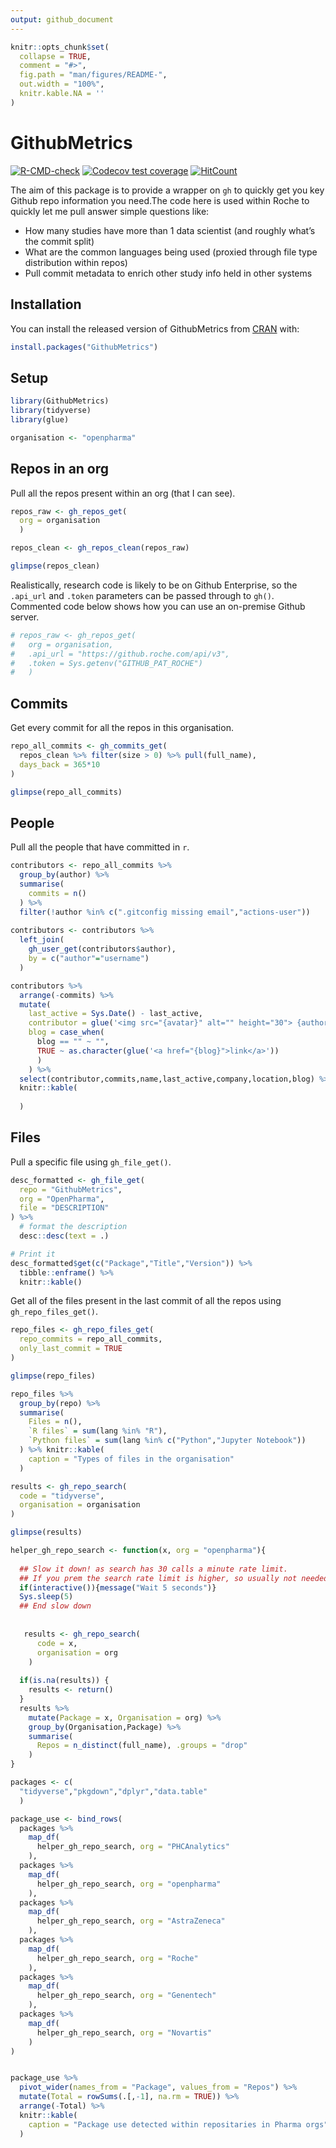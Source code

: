 ```yaml
---
output: github_document
---
```


<!-- README.md is generated from README.Rmd. Please edit that file -->

```r
knitr::opts_chunk$set(
  collapse = TRUE,
  comment = "#>",
  fig.path = "man/figures/README-",
  out.width = "100%",
  knitr.kable.NA = ''
)
```

# GithubMetrics

<!-- badges: start -->
[![R-CMD-check](https://github.com/openpharma/GithubMetrics/workflows/R-CMD-check/badge.svg)](https://github.com/openpharma/GithubMetrics/actions)
[![Codecov test coverage](https://codecov.io/gh/openpharma/GithubMetrics/branch/master/graph/badge.svg)](https://codecov.io/gh/openpharma/GithubMetrics?branch=master)
[![HitCount](http://hits.dwyl.com/OpenPharma/GithubMetrics.svg)](http://hits.dwyl.com/OpenPharma/GithubMetrics)
<!-- badges: end -->

The aim of this package is to provide a wrapper on `gh` to quickly get you 
key Github repo information you need.The code here is used within Roche to 
quickly let me pull answer simple questions like:

* How many studies have more than 1 data scientist (and roughly what's the commit split)
* What are the common languages being used (proxied through file type distribution within repos)
* Pull commit metadata to enrich other study info held in other systems

## Installation

You can install the released version of GithubMetrics from [CRAN](https://CRAN.R-project.org) with:

``` r
install.packages("GithubMetrics")
```


## Setup

```r
library(GithubMetrics)
library(tidyverse)
library(glue)

organisation <- "openpharma"
```

## Repos in an org

Pull all the repos present within an org (that I can see).

```r
repos_raw <- gh_repos_get(
  org = organisation
  )

repos_clean <- gh_repos_clean(repos_raw)

glimpse(repos_clean) 
```

Realistically, research code is likely to be on Github Enterprise, so 
the `.api_url` and `.token` parameters can be passed through to `gh()`.
Commented code below shows how you can use an on-premise Github server.

```r
# repos_raw <- gh_repos_get(
#   org = organisation,
#   .api_url = "https://github.roche.com/api/v3",
#   .token = Sys.getenv("GITHUB_PAT_ROCHE")
#   )
```

## Commits

Get every commit for all the repos in this organisation.

```r
repo_all_commits <- gh_commits_get(
  repos_clean %>% filter(size > 0) %>% pull(full_name), 
  days_back = 365*10
)

glimpse(repo_all_commits)
```

## People

Pull all the people that have committed in `r `.

```r
contributors <- repo_all_commits %>%
  group_by(author) %>%
  summarise(
    commits = n()
  ) %>%
  filter(!author %in% c(".gitconfig missing email","actions-user"))
  
contributors <- contributors %>%
  left_join(
    gh_user_get(contributors$author),
    by = c("author"="username")
  )

contributors %>%
  arrange(-commits) %>%
  mutate(
    last_active = Sys.Date() - last_active,
    contributor = glue('<img src="{avatar}" alt="" height="30"> {author}'),
    blog = case_when(
      blog == "" ~ "",
      TRUE ~ as.character(glue('<a href="{blog}">link</a>'))
      )
    ) %>%
  select(contributor,commits,name,last_active,company,location,blog) %>%
  knitr::kable(
    
  )
```

## Files

Pull a specific file using `gh_file_get()`.

```r
desc_formatted <- gh_file_get(
  repo = "GithubMetrics",
  org = "OpenPharma",
  file = "DESCRIPTION"
) %>%
  # format the description
  desc::desc(text = .)

# Print it
desc_formatted$get(c("Package","Title","Version")) %>%
  tibble::enframe() %>%
  knitr::kable()
```

Get all of the files present in the last commit of all the repos using 
`gh_repo_files_get()`.

```r
repo_files <- gh_repo_files_get(
  repo_commits = repo_all_commits,
  only_last_commit = TRUE
)

glimpse(repo_files)

repo_files %>%
  group_by(repo) %>%
  summarise(
    Files = n(),
    `R files` = sum(lang %in% "R"),
    `Python files` = sum(lang %in% c("Python","Jupyter Notebook"))
  ) %>% knitr::kable(
    caption = "Types of files in the organisation"
  )
```

```r
results <- gh_repo_search(
  code = "tidyverse",
  organisation = organisation
)

glimpse(results)
```

```r
helper_gh_repo_search <- function(x, org = "openpharma"){
  
  ## Slow it down! as search has 30 calls a minute rate limit.
  ## If you prem the search rate limit is higher, so usually not needed
  if(interactive()){message("Wait 5 seconds")}
  Sys.sleep(5)
  ## End slow down
  
  
   results <- gh_repo_search(
      code = x,
      organisation = org
    ) 
   
  if(is.na(results)) {
    results <- return()
  }
  results %>% 
    mutate(Package = x, Organisation = org) %>%
    group_by(Organisation,Package) %>%
    summarise(
      Repos = n_distinct(full_name), .groups = "drop"
    )
}

packages <- c(
  "tidyverse","pkgdown","dplyr","data.table"
  )

package_use <- bind_rows(
  packages %>%
    map_df(
      helper_gh_repo_search, org = "PHCAnalytics"
    ),
  packages %>%
    map_df(
      helper_gh_repo_search, org = "openpharma"
    ),
  packages %>%
    map_df(
      helper_gh_repo_search, org = "AstraZeneca"
    ),
  packages %>%
    map_df(
      helper_gh_repo_search, org = "Roche"
    ),
  packages %>%
    map_df(
      helper_gh_repo_search, org = "Genentech"
    ),
  packages %>%
    map_df(
      helper_gh_repo_search, org = "Novartis"
    )
)


package_use %>%
  pivot_wider(names_from = "Package", values_from = "Repos") %>%
  mutate(Total = rowSums(.[,-1], na.rm = TRUE)) %>%
  arrange(-Total) %>%
  knitr::kable(
    caption = "Package use detected within repositaries in Pharma orgs"
  )
```

